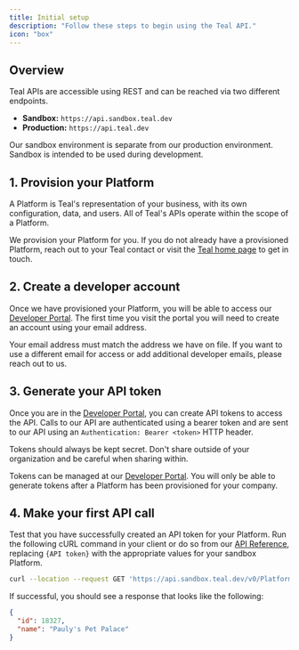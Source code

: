 ```yaml
---
title: Initial setup
description: "Follow these steps to begin using the Teal API."
icon: "box"
---
```


## Overview

Teal APIs are accessible using REST and can be reached via two different endpoints.

- **Sandbox:** `https://api.sandbox.teal.dev`
- **Production:** `https://api.teal.dev`

Our sandbox environment is separate from our production environment. Sandbox is intended to be used during development.

## 1. Provision your Platform

A Platform is Teal's representation of your business, with its own configuration, data, and users. All of Teal's APIs operate within the scope of a Platform.

We provision your Platform for you. If you do not already have a provisioned Platform, reach out to your Teal contact or visit the [Teal home page](https://teal.dev) to get in touch.

## 2. Create a developer account

Once we have provisioned your Platform, you will be able to access our [Developer Portal](https://developer.teal.dev/). The first time you visit the portal you will need to create an account
 using your email address.

<Note>
  Your email address must match the address we have on file. If you want to use a
  different email for access or add additional developer emails, please reach
  out to us.
</Note>

## 3. Generate your API token

Once you are in the [Developer Portal](https://developer.teal.dev/), you can create API tokens to access the API. Calls to our API are authenticated using a bearer token and are sent to our API using an `Authentication: Bearer <token>` HTTP header.

<Warning>
  Tokens should always be kept secret. Don't share outside of your organization
  and be careful when sharing within.
</Warning>

Tokens can be managed at our [Developer Portal](https://developer.teal.dev/). You will only be able to generate tokens after a Platform has been provisioned for your company.

## 4. Make your first API call

Test that you have successfully created an API token for your Platform. Run the following cURL command in your client or do so from our [API Reference](/api-reference/authentication), replacing `{API token}` with the appropriate values for your sandbox Platform.

```bash Shell
curl --location --request GET 'https://api.sandbox.teal.dev/v0/Platform' --header 'Authorization: Bearer {API token}'
```

If successful, you should see a response that looks like the following:

```json JSON
{
  "id": 18327,
  "name": "Pauly's Pet Palace"
}
```
